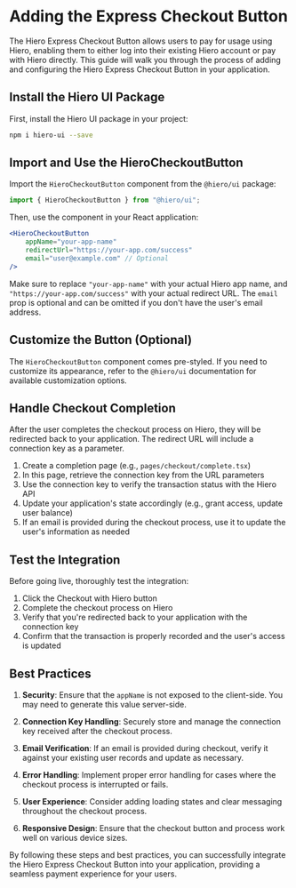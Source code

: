 # Adding the Express Checkout Button

The Hiero Express Checkout Button allows users to pay for usage using Hiero, enabling them to either log into their existing Hiero account or pay with Hiero directly. This guide will walk you through the process of adding and configuring the Hiero Express Checkout Button in your application.

## Install the Hiero UI Package

First, install the Hiero UI package in your project:

```bash copy
npm i hiero-ui --save
```

## Import and Use the HieroCheckoutButton

Import the `HieroCheckoutButton` component from the `@hiero/ui` package:

```jsx copy
import { HieroCheckoutButton } from "@hiero/ui";
```

Then, use the component in your React application:

```jsx copy
<HieroCheckoutButton
	appName="your-app-name"
	redirectUrl="https://your-app.com/success"
	email="user@example.com" // Optional
/>
```

Make sure to replace `"your-app-name"` with your actual Hiero app name, and `"https://your-app.com/success"` with your actual redirect URL. The `email` prop is optional and can be omitted if you don't have the user's email address.

## Customize the Button (Optional)

The `HieroCheckoutButton` component comes pre-styled. If you need to customize its appearance, refer to the `@hiero/ui` documentation for available customization options.

## Handle Checkout Completion

After the user completes the checkout process on Hiero, they will be redirected back to your application. The redirect URL will include a connection key as a parameter.

1. Create a completion page (e.g., `pages/checkout/complete.tsx`)
2. In this page, retrieve the connection key from the URL parameters
3. Use the connection key to verify the transaction status with the Hiero API
4. Update your application's state accordingly (e.g., grant access, update user balance)
5. If an email is provided during the checkout process, use it to update the user's information as needed

## Test the Integration

Before going live, thoroughly test the integration:

1. Click the Checkout with Hiero button
2. Complete the checkout process on Hiero
3. Verify that you're redirected back to your application with the connection key
4. Confirm that the transaction is properly recorded and the user's access is updated

## Best Practices

1. **Security**: Ensure that the `appName` is not exposed to the client-side. You may need to generate this value server-side.

2. **Connection Key Handling**: Securely store and manage the connection key received after the checkout process.

3. **Email Verification**: If an email is provided during checkout, verify it against your existing user records and update as necessary.

4. **Error Handling**: Implement proper error handling for cases where the checkout process is interrupted or fails.

5. **User Experience**: Consider adding loading states and clear messaging throughout the checkout process.

6. **Responsive Design**: Ensure that the checkout button and process work well on various device sizes.

By following these steps and best practices, you can successfully integrate the Hiero Express Checkout Button into your application, providing a seamless payment experience for your users.

